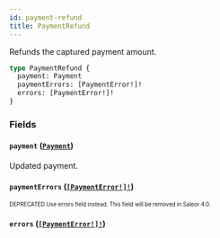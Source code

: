 ```yaml
---
id: payment-refund
title: PaymentRefund
---
```


Refunds the captured payment amount.

```graphql
type PaymentRefund {
  payment: Payment
  paymentErrors: [PaymentError!]!
  errors: [PaymentError!]!
}
```

### Fields

#### `payment` ([`Payment`](/developer/api-reference/objects/payment.mdx))

Updated payment.

#### `paymentErrors` ([`[PaymentError!]!`](/developer/api-reference/objects/payment-error.mdx))

<sub><sup><span className="deprecatedTag">DEPRECATED</span> Use errors field instead. This field will be removed in Saleor 4.0.</sup></sub>

#### `errors` ([`[PaymentError!]!`](/developer/api-reference/objects/payment-error.mdx))
